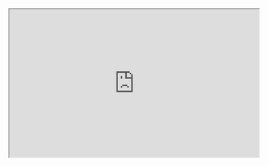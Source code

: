 <iframe
  src="https://app.dashcam.io/replay/6866b1f7409e098717b014e0?share=Kohr7lQghGz3kPx7ZW2Bg&embed=true&timestamp=90000&playbackRate=5"
  width="100%"
  height="300"
/>

